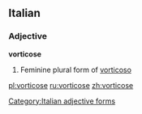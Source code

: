 ==Italian==

===Adjective===
'''vorticose''' {{f}}

# Feminine plural form of [[vorticoso]]
[[Category:Italian adjective forms]]

[[pl:vorticose]]
[[ru:vorticose]]
[[zh:vorticose]]